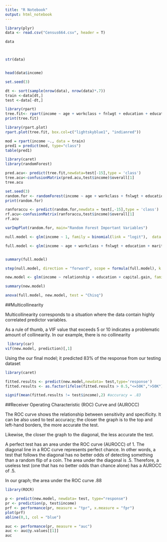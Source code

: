 ```yaml
---
title: "R Notebook"
output: html_notebook
---
```




```r
library(plyr)
data <- read.csv("Census664.csv", header = T)

data



str(data)


head(data$income)

```


```r

set.seed(3)

dt <- sort(sample(nrow(data), nrow(data)*.7))
train <-data[dt,]
test <-data[-dt,]

```

```r
library(rpart)
tree.fit<- rpart(income ~ age + workclass + fnlwgt + education + education.num + marital.status + occupation + relationship + race + sex + capital.gain + capital.loss + hours.per.week, data=train,method = 'class')
print(tree.fit)
```

```r
library(rpart.plot)
rpart.plot(tree.fit, box.col=c("lightskyblue1", "indianred"))
```
```r
mod = rpart(income ~., data = train)
pred1 = predict(mod, type="class")
table(pred1)
```

```r
library(caret)
library(randomForest)
```

```r
pred.acu<- predict(tree.fit,newdata=test[-15],type = 'class')
tree.acu<-confusionMatrix(pred.acu,test$income)$overall[1]
tree.acu
```

```r
set.seed(3)
random.for <- randomForest(income ~ age + workclass + fnlwgt + education + education.num + marital.status + occupation + relationship + race + sex + capital.gain + capital.loss + hours.per.week,data = train)
print(random.for)
```

```r
ranforaccu <- predict(random.for,newdata = test[,-15],type = 'class')
rf.acu<-confusionMatrix(ranforaccu,test$income)$overall[1]
rf.acu
```
```r
varImpPlot(random.for, main="Random Forest Important Variables")
```


```r

null.model <- glm(income ~ 1, family = binomial(link = "logit"),  data = train )

full.model <- glm(income ~ age + workclass + fnlwgt + education + marital.status +capital.gain + capital.loss+ hours.per.week + occupation + relationship + race + sex,family = binomial(link = "logit"),  data = train )


summary(full.model)


```


```r

step(null.model, direction = "forward", scope = formula(full.model), k = 2, steps = 3 )

```


```r

new.model <- glm(income ~ relationship + education + capital.gain, family = binomial(link = "logit"), data = train) 

summary(new.model)

```


```r

anova(full.model, new.model, test = "Chisq")

```



##Multicollinearity

Multicollinearity corresponds to a situation where the data contain highly correlated predictor variables.

As a rule of thumb, a VIF value that exceeds 5 or 10 indicates a problematic amount of collinearity. In our example, there is no collinearity



```r
 library(car)
vif(new.model, prediction)[,1]

```


Using the our final model; it predicted 83% of the response from our testing dataset

```r
library(caret)

fitted.results <- predict(new.model,newdata= test,type='response')
fitted.results <- as.factor(ifelse(fitted.results > 0.5,"<=50K",">50K"))

signif(mean(fitted.results != test$income),2) #accuracy = .83


```


##Receiver Operating Characteristic (ROC) Curve and (AUROCC)

The ROC curve shows the relationship between sensitivity and specificity.
It can be also used to test accuracy; the closer the graph is to the top and left-hand borders, the more accurate the test.

Likewise, the closer the graph to the diagonal, the less accurate the test.

A perfect test has an area under the ROC curve (AUROCC) of 1. The diagonal line in a ROC curve represents perfect chance. In other words, a test that follows the diagonal has no better odds of detecting something than a random flip of a coin. The area under the diagonal is .5. Therefore, a useless test (one that has no better odds than chance alone) has a AUROCC of .5.
 
In our graph; the area under the ROC curve .88





```r
library(ROCR)

p <- predict(new.model, newdata= test, type="response")
pr <- prediction(p, test$income)
prf <- performance(pr, measure = "tpr", x.measure = "fpr")
plot(prf)
abline(0,1, col = "blue")

auc <- performance(pr, measure = "auc")
auc <- auc@y.values[[1]]
auc

```



